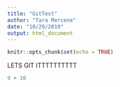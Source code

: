 ```yaml
---
title: "GitTest"
author: "Tara Mercene"
date: "10/29/2019"
output: html_document
---
```


```r
knitr::opts_chunk$set(echo = TRUE)
```

LETS GIT ITTTTTTTTTT

```r
9 + 10
```


